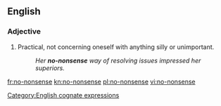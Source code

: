 ==English==

===Adjective===
{{en-adj|head=[[no]]-[[nonsense]]}}

# Practical, not concerning oneself with anything silly or unimportant.
#: ''Her '''no-nonsense''' way of resolving issues impressed her superiors.''

[[Category:English cognate expressions]]

[[fr:no-nonsense]]
[[kn:no-nonsense]]
[[pl:no-nonsense]]
[[vi:no-nonsense]]